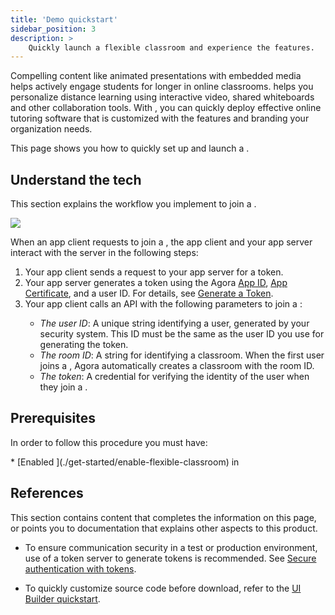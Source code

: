 ```yaml
---
title: 'Demo quickstart'
sidebar_position: 3
description: >
    Quickly launch a flexible classroom and experience the features.
---
```




Compelling content like animated presentations with embedded media helps actively engage students for longer in online classrooms. <Vg k="COMPANY"/> <Vg k="FC" /> helps you personalize distance learning using interactive video, shared whiteboards and other collaboration tools. With <Vg k="FC" />, you can quickly deploy effective online tutoring software that is customized with the features and branding your organization needs.

This page shows you how to quickly set up and launch a <Vg k="FC" />.

## Understand the tech

This section explains the workflow you implement to join a <Vg k="FC" />.

![](https://web-cdn.agora.io/docs-files/1623309158910)

When an app client requests to join a <Vg k="FC" />, the app client and your app server interact with the <Vg k="COMPANY" /> server in the following steps:

1. Your app client sends a request to your app server for a <Vg k="SIG" /> token.
2. Your app server generates a <Vg k="SIG" /> token using the Agora [App ID](/flexible-classroom/get-started/manage-agora-account#get-the-app-id), [App Certificate](/flexible-classroom/get-started/manage-agora-account/#get-the-app-certificate), and a user ID. For details, see [Generate a <Vg k="SIG" /> Token]( /flexible-classroom/develop/authentication-workflow/).
3. Your app client calls an API with the following parameters to join a <Vg k="FC" />:
    - *The user ID*: A unique string identifying a user, generated by your security system. This ID must be the same as the user ID you use for generating the <Vg k="SIG" /> token.
    - *The room ID*: A string for identifying a classroom. When the first user joins a <Vg k="FC" />, Agora automatically creates a classroom with the room ID.
    - *The <Vg k="SIG" /> token*: A credential for verifying the identity of the user when they join a <Vg k="FC" />.

## Prerequisites

In order to follow this procedure you must have:

<Prerequites />
* [Enabled <Vg k="FC" />](./get-started/enable-flexible-classroom) in <Vg k="CONSOLE"/>

<Quickstart />


## References

This section contains content that completes the information on this page, or points you to documentation that explains other aspects to this product.

* To ensure communication security in a test or production environment, use of a token server to generate tokens is recommended. See [Secure authentication with tokens](../develop/authentication-workflow).

* To quickly customize <Vg k="FC" /> source code before download, refer to the [UI Builder quickstart](get-started-uibuilder).